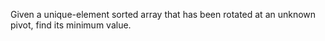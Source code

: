 Given a unique-element sorted array that has been rotated at an unknown pivot, find its minimum value.